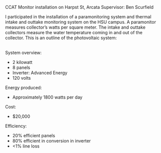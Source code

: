 CCAT Monitor installation on Harpst St, Arcata Supervisor: Ben Scurfield 

I participated in the installation of a paramonitoring system and thermal intake and outtake monitoring system on the HSU campus. A paramonitor measures collector’s watts per square meter. The intake and outtake collectors measure the water temperature coming in and out of the collector. This is an outline of the photovoltaic system: 

<br> System overview: 

*2 kilowatt 
*8 panels 
*Inverter: Advanced Energy 
*120 volts

Energy produced: 

*Approximately 1800 watts per day

Cost: 

*$20,000

Efficiency: 

*20% efficient panels 
*80% efficient in conversion in inverter 
*&lt;1% line loss {{catneeded}}